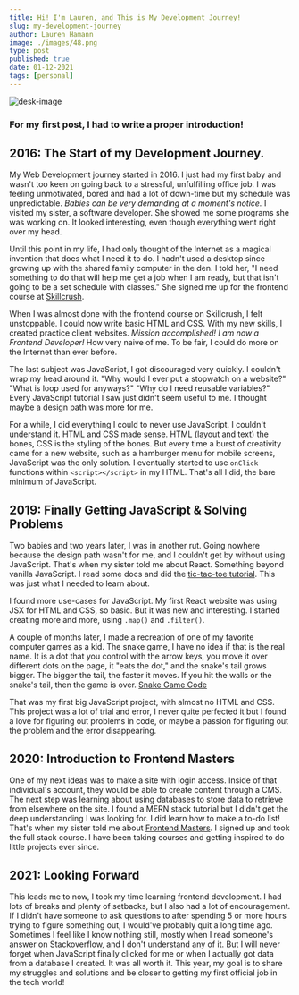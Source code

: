 ```yaml
--- 
title: Hi! I'm Lauren, and This is My Development Journey!
slug: my-development-journey
author: Lauren Hamann
image: ./images/48.png
type: post
published: true
date: 01-12-2021
tags: [personal]
---
```

![desk-image](./images/48.png)  
  
### For my first post, I had to write a proper introduction! 

## 2016: The Start of my Development Journey.  
  

My Web Development journey started in 2016. I just had my first baby and wasn't too keen on going back to a stressful, unfulfilling office job. I was feeling unmotivated, bored and had a lot of down-time but my schedule was unpredictable. *Babies can be very demanding at a moment's notice.* I visited my sister, a software developer. She showed me some programs she was working on. It looked interesting, even though everything went right over my head.

Until this point in my life, I had only thought of the Internet as a magical invention that does what I need it to do. I hadn't used a desktop since growing up with the shared family computer in the den. I told her, "I need something to do that will help me get a job when I am ready, but that isn't going to be a set schedule with classes." She signed me up for the frontend course at [Skillcrush](https://www.skillcrush.com).

When I was almost done with the frontend course on Skillcrush, I felt unstoppable. I could now write basic HTML and CSS. With my new skills, I created practice client websites. *Mission accomplished! I am now a Frontend Developer!* How very naive of me. To be fair, I could do more on the Internet than ever before.

The last subject was JavaScript, I got discouraged very quickly. I couldn't wrap my head around it. "Why would I ever put a stopwatch on a website?" "What is loop used for anyways?" "Why do I need reusable variables?" Every JavaScript tutorial I saw just didn't seem useful to me. I thought maybe a design path was more for me.

For a while, I did everything I could to never use JavaScript. I couldn't understand it. HTML and CSS made sense. HTML (layout and text) the bones, CSS is the styling of the bones. But every time a burst of creativity came for a new website, such as a hamburger menu for mobile screens, JavaScript was the only solution. I eventually started to use `onClick` functions within `<script></script>` in my HTML. That's all I did, the bare minimum of JavaScript.  


## 2019: Finally Getting JavaScript & Solving Problems  

Two babies and two years later, I was in another rut. Going nowhere because the design path wasn't for me, and I couldn't get by without using JavaScript. That's when my sister told me about React. Something beyond vanilla JavaScript. I read some docs and did the [tic-tac-toe tutorial](https://reactjs.org/tutorial/tutorial.html). This was just what I needed to learn about.

I found more use-cases for JavaScript. My first React website was using JSX for HTML and CSS, so basic. But it was new and interesting. I started creating more and more, using `.map()` and `.filter()`.

A couple of months later, I made a recreation of one of my favorite computer games as a kid. The snake game, I have no idea if that is the real name. It is a dot that you control with the arrow keys, you move it over different dots on the page, it "eats the dot," and the snake's tail grows bigger. The bigger the tail, the faster it moves. If you hit the walls or the snake's tail, then the game is over. [Snake Game Code](https://github.com/LaurenwallerDesigns/SnakeGame)

That was my first big JavaScript project, with almost no HTML and CSS. This project was a lot of trial and error, I never quite perfected it but I found a love for figuring out problems in code, or maybe a passion for figuring out the problem and the error disappearing.  


## 2020: Introduction to Frontend Masters  

One of my next ideas was to make a site with login access. Inside of that individual's account, they would be able to create content through a CMS. The next step was learning about using databases to store data to retrieve from elsewhere on the site. I found a MERN stack tutorial but I didn't get the deep understanding I was looking for. I did learn how to make a to-do list! That's when my sister told me about [Frontend Masters](https://frontendmasters.com/). I signed up and took the full stack course. I have been taking courses and getting inspired to do little projects ever since.  


## 2021: Looking Forward 

This leads me to now, I took my time learning frontend development. I had lots of breaks and plenty of setbacks, but I also had a lot of encouragement. If I didn't have someone to ask questions to after spending 5 or more hours trying to figure something out, I would've probably quit a long time ago. Sometimes I feel like I know nothing still, mostly when I read someone's answer on Stackoverflow, and I don't understand any of it. But I will never forget when JavaScript finally clicked for me or when I actually got data from a database I created. It was all worth it. This year, my goal is to share my struggles and solutions and be closer to getting my first official job in the tech world!